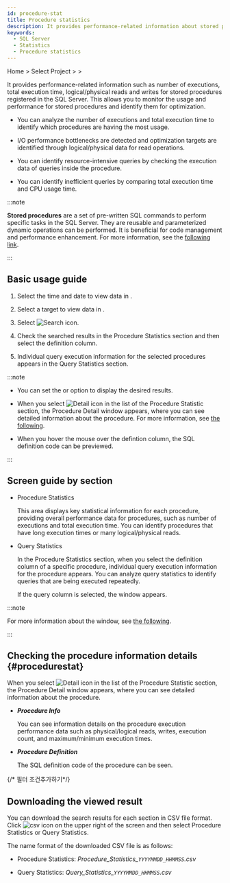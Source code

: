 ```yaml
---
id: procedure-stat
title: Procedure statistics
description: It provides performance-related information about stored procedures registered in the SQL Server.
keywords:
  - SQL Server
  - Statistics
  - Procedure statistics
---
```


Home &gt; Select Project &gt; <Cmdname sid="side_reportStat" className="uitext" /> &gt; <Cmdname sid="side_dbProcedureStat" className="uitext" />

It provides performance-related information such as number of executions, total execution time, logical/physical reads and writes for stored procedures registered in the SQL Server. This allows you to monitor the usage and performance for stored procedures and identify them for optimization.

- You can analyze the number of executions and total execution time to identify which procedures are having the most usage.

- I/O performance bottlenecks are detected and optimization targets are identified through logical/physical data for read operations.

- You can identify resource-intensive queries by checking the execution data of queries inside the procedure.

- You can identify inefficient queries by comparing total execution time and CPU usage time.

:::note

**Stored procedures** are a set of pre-written SQL commands to perform specific tasks in the SQL Server. They are reusable and parameterized dynamic operations can be performed. It is beneficial for code management and performance enhancement. For more information, see the [following link](https://learn.microsoft.com/sql/relational-databases/stored-procedures/stored-procedures-database-engine?view=sql-server-ver16).

:::

## Basic usage guide

1. Select the time and date to view data in <Cmdname sid="time" className="uitext" />.

2. Select a target to view data in <Cmdname sid="instance" className="uitext" />.

3. Select ![Search icon](/img/ico-btn-search.png).

4. Check the searched results in the <UI>Procedure Statistics</UI> section and then select the <UI>definition</UI> column.

   <ImgLang img="db-procedure-stat-mssql.png" desc="Procedure statistics" className="width-800" />

5. Individual query execution information for the selected procedures appears in the <UI>Query Statistics</UI> section.

:::note

- You can set the <Cmdname sid="TTL07772" className="uitext" /> or <Cmdname sid="TTL07773" className="uitext" /> option to display the desired results.

- When you select ![Detail icon](/img/ico-detail-view.svg) in the list of the <UI>Procedure Statistic</UI> section, the <UI>Procedure Detail</UI> window appears, where you can see detailed information about the procedure. For more information, see [the following](#procedurestat).

- When you hover the mouse over the <UI>defintion</UI> column, the SQL definition code can be previewed.

:::

## Screen guide by section

- <UI>Procedure Statistics</UI>

  This area displays key statistical information for each procedure, providing overall performance data for procedures, such as number of executions and total execution time. You can identify procedures that have long execution times or many logical/physical reads.

- <UI>Query Statistics</UI>

  In the <UI>Procedure Statistics</UI> section, when you select the <UI>definition</UI> column of a specific procedure, individual query execution information for the procedure appears. You can analyze query statistics to identify queries that are being executed repeatedly.

  <ImgLang img="db-procedure-stat-mssql.png" desc="Procedure statistics" />

  If the <UI>query</UI> column is selected, the <Cmdname sid="TTL06224" className="uitext" /> window appears.

  <ImgLang img="db-sql-details-mssql.png" desc="SQL detail" />

:::note

For more information about the <Cmdname sid="TTL06224" className="uitext" /> window, see [the following](stat#querydetails).

:::

## Checking the procedure information details {#procedurestat}

When you select ![Detail icon](/img/ico-detail-view.svg) in the list of the <UI>Procedure Statistic</UI> section, the <UI>Procedure Detail</UI> window appears, where you can see detailed information about the procedure.

<ImgLang img="db-procedure-stat-details-mssql.png" desc="Procedure Detail" />

- ***Procedure Info***

  You can see information details on the procedure execution performance data such as physical/logical reads, writes, execution count, and maximum/minimum execution times. 

- ***Procedure Definition***

  The SQL definition code of the procedure can be seen.

{/* 필터 조건추가하기*/}

<Dbsqlfilter level={2} />

## Downloading the viewed result

You can download the search results for each section in CSV file format. Click ![csv icon](/img/ico-download.svg) on the upper right of the screen and then select <UI>Procedure Statistics</UI> or <UI>Query Statistics</UI>.

The name format of the downloaded CSV file is as follows:

- <UI>Procedure Statistics</UI>: *Procedure\_Statistics\_`YYYYMMDD_HHMMSS`.csv*

- <UI>Query Statistics</UI>: *Query\_Statistics\_`YYYYMMDD_HHMMSS`.csv*
